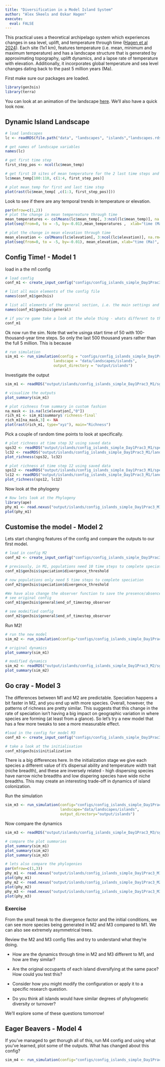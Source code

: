 ```yaml
---
title: "Diversification in a Model Island System"
author: "Alex Skeels and Oskar Hagen"
execute: 
  eval: FALSE
---
```


This practical uses a theoretical archipelago system which experiences changes in sea level, uplift, and temperature through time ([Hagen et al 2024](https://royalsocietypublishing.org/doi/full/10.1098/rstb.2023.0140)). Each site (1x1 km), features temperature (i.e. mean, minimum and maximum temperature) and has a landscape structure that is generated by approximating topography, uplift dynamics, and a lapse rate of temperature with elevation. Additionally, it incorporates global temperature and sea level changes dating back to the past 5 million years (Ma).

First make sure our packages are loaded.

```r
library(gen3sis)
library(terra)
```

You can look at an animation of the landscape [here](https://raw.githubusercontent.com/ohagen/DispDiv3/main/figures/AnimationS1_patch_dynamics.gif). We'll also have a quick look now.

## Dynamic Island Landscape {.unnumbered}

```r
# load landscapes
lc <- readRDS(file.path("data", "landscapes", "islands","landscapes.rds"))

# get names of landscape variables
names(lc)

# get first time step
first_step_pos <- ncol(lc$mean_temp)

# get first 10 sites of mean temperature for the 2 last time steps and the first (oldest) time step
lc$mean_temp[100:110, c(1:4, first_step_pos)]
```

```r
# plot mean_temp for first and last time step
plot(rast(lc$mean_temp[ ,c(1:3, first_step_pos)]))
```

Look to see if there are any temporal trends in temperature or elevation.

```r
par(mfrow=c(1,2))
# plot the change in mean tempereature through time
mean_temperatures <- colMeans(lc$mean_temp[, 3:ncol(lc$mean_temp)], na.rm=T)
plot(seq(from=0, to = -5, by=-0.01),mean_temperatures ,  xlab="time (Ma)", ylab="mean temperature", type='l')

# plot the change in mean elevation through time
mean_elevation <- colMeans(lc$elevation[, 3:ncol(lc$elevation)], na.rm=T)
plot(seq(from=0, to = -5, by=-0.01), mean_elevation, xlab="time (Ma)", ylab="mean elevation", type='l')
```

## Config Time! - Model 1 {.unnumbered}

load in a the m1 config

```r
# load config
conf_m1 <- create_input_config("configs/config_islands_simple_Day1Prac3_M1.R")

# list all main elements of the config file
names(conf_m1$gen3sis)

# list all elements of the general section, i.e. the main settings and not so much on the eco-evolutionary processes
names(conf_m1$gen3sis$general)

# if you're game take a look at the whole thing - whats different to the South America example?
conf_m1
```

Ok now run the sim. Note that we're usinga  start time of 50 with 100-thousand-year time steps. So only the last 500 thousand years rather than the full 5 million. This is because

```r
# run simulation
sim_m1 <- run_simulation(config = "configs/config_islands_simple_Day1Prac3_M1.R", 
                      landscape = "data/landscapes/islands", 
                      output_directory = "output/islands")
```

Investigate the output

```r
sim_m1 <- readRDS("output/islands/config_islands_simple_Day1Prac3_M1/sgen3sis.rds")
```

```r
# visualize the outputs
plot_summary(sim_m1)
```

```r
# plot richness from summary in custom fashion
na_mask <- is.na(lc$elevation[,"0"])
rich_m1 <- sim_m1$summary$`richness-final`
rich_m1[na_mask,3] <- NA
plot(rast(rich_m1, type="xyz"), main="Richness")
```

Pick a couple of random time points to look at specifically.

```r
# plot richness at time step 32 using saved data
sps32 <- readRDS("output/islands/config_islands_simple_Day1Prac3_M1/species/species_t_32.rds")
lc32 <- readRDS("output/islands/config_islands_simple_Day1Prac3_M1/landscapes/landscape_t_32.rds")
plot_richness(sps32, lc32)

# plot richness at time step 12 using saved data
sps12 <- readRDS("output/islands/config_islands_simple_Day1Prac3_M1/species/species_t_12.rds")
lc12 <- readRDS("output/islands/config_islands_simple_Day1Prac3_M1/landscapes/landscape_t_12.rds")
plot_richness(sps12, lc12)

```

Now look at the phylogeny

```r
# Now lets look at the Phylogeny
library(ape)
phy_m1 <- read.nexus("output/islands/config_islands_simple_Day1Prac3_M1/phy.nex")
plot(phy_m1)
```

## Customise the model - Model 2 {.unnumbered}

Lets start changing features of the config and compare the outputs to our first model.

```r
# load in config M2
conf_m2 <- create_input_config("configs/config_islands_simple_Day1Prac3_M2.R")

# previously, in M1, populations need 10 time steps to complete speciation
conf_m1$gen3sis$speciation$divergence_threshold

# now populations only need 5 time steps to complete speciation
conf_m2$gen3sis$speciation$divergence_threshold

#We have also change the observer function to save the presence/absence matrix for each time step.
# see original config
conf_m1$gen3sis$general$end_of_timestep_observer 

# see modeified config
conf_m2$gen3sis$general$end_of_timestep_observer 
```

Run M2!

```r
# run the new model
sim_m2 <- run_simulation(config="configs/config_islands_simple_Day1Prac3_M2.R", landscape="data/landscapes/islands", output_directory="output/islands")
```

```r
# original dynamics
plot_summary(sim_m1)

# modified dynamics
sim_m2 <- readRDS("output/islands/config_islands_simple_Day1Prac3_M2/sgen3sis.rds")
plot_summary(sim_m2)
```

## Go cray - Model 3 {.unnumbered}

The differences between M1 and M2 are predictable. Speciation happens a bit faster in M2, and you end up with more species. Overall, however, the patterns of richness are pretty similar. This suggests that this change in the rate of speciation isn't having a big impact on geographic variation in where species are forming (at least from a glance). So let's try a new model that has a few more tweaks to see a more measurable effect.

```r
#load in the config for model M3
conf_m3 <- create_input_config("configs/config_islands_simple_Day1Prac3_M3.R")

# take a look at the initialisation
conf_m3$gen3sis$initialization

```

There is a big differences here. In the initialization stage we give each species a different value of it's dispersal ability and temperature width trait (niche breadth), and these are inversely related - high dispersing species have narrow niche breadths and low dispering species have wide niche breadths. This may create an interesting trade-off in dynamics of island colonization.

Run the simulation

```r
sim_m3 <- run_simulation(config="configs/config_islands_simple_Day1Prac3_M3.R", 
                         landscape="data/landscapes/islands",
                         output_directory="output/islands")

```

Now compare the dynamics

```r
sim_m3 <- readRDS("output/islands/config_islands_simple_Day1Prac3_M3/sgen3sis.rds")

# compare the plot summaries
plot_summary(sim_m1)
plot_summary(sim_m2)
plot_summary(sim_m3)

```

```r
# lets also compare the phylogenies
par(mfrow=c(1,3))
phy_m1 <- read.nexus("output/islands/config_islands_simple_Day1Prac3_M1/phy.nex")
plot(phy_m1)
phy_m2 <- read.nexus("output/islands/config_islands_simple_Day1Prac3_M2/phy.nex")
plot(phy_m2)
phy_m3 <- read.nexus("output/islands/config_islands_simple_Day1Prac3_M3/phy.nex")
plot(phy_m3)
```


### Exercise {.unnumbered}

From the small tweak to the divergence factor and the initial conditions, we can see more species being generated in M2 and M3 compared to M1. We can also see extremely asymmetrical trees. 

Review the M2 and M3 config files and try to understand what they're doing.

-   How are the dynamics through time in M2 and M3 different to M1, and how are they similar?

-   Are the original occupants of each island diversifying at the same pace? How could you test this?

-   Consider how you might modify the configuration or apply it to a specific research question.

- Do you think all islands would have similar degrees of phylogenetic diversity or turnover?

 We'll explore some of these questions tomorrow!
 
## Eager Beavers - Model 4 {.unnumbered}

If you've managed to get thorugh all of this, run M4 config and using what you've learned, plot some of the outputs. What has changed about this config?

```r
sim_m4 <- run_simulation(config="configs/config_islands_simple_Day1Prac3_M4.R", landscape="data/landscapes/islands", output_directory="output/islands")
```
